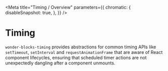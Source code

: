 
<Meta
    title="Timing / Overview"
    parameters={{
        chromatic: {
            disableSnapshot: true,
        },
    }}
/>

# Timing

`wonder-blocks-timing` provides abstractions for common timing APIs like
`setTimeout`, `setInterval` and `requestAnimationFrame` that are aware of React
component lifecycles, ensuring that scheduled timer actions are not unexpectedly
dangling after a component unmounts.
